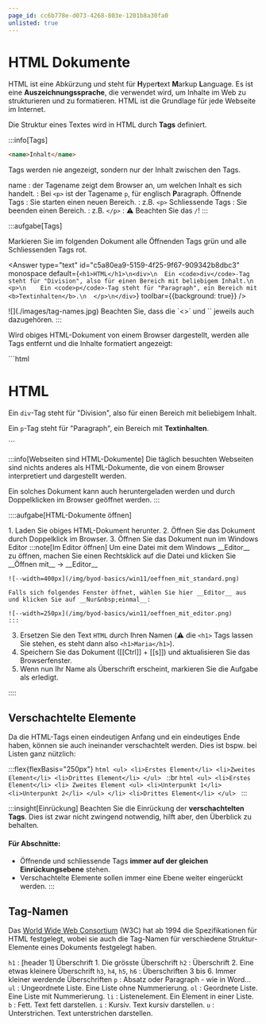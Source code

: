 ```yaml
---
page_id: cc6b778e-d073-4268-803e-1201b8a30fa0
unlisted: true
---
```



# HTML Dokumente

HTML ist eine Abkürzung und steht für **H**yper**t**ext **M**arkup **L**anguage. Es ist eine **Auszeichnungssprache**, die verwendet wird, um Inhalte im Web zu strukturieren und zu formatieren. HTML ist die Grundlage für jede Webseite im Internet.

Die Struktur eines Textes wird in HTML durch __Tags__ definiert.

:::info[Tags]
```html
<name>Inhalt</name>
```
Tags werden nie angezeigt, sondern nur der Inhalt zwischen den Tags.

name
: der Tagename zeigt dem Browser an, um welchen Inhalt es sich handelt.
: Bei `<p>` ist der Tagename `p`, für englisch **P**aragraph.
Öffnende Tags
: Sie starten einen neuen Bereich.
: z.B. `<p>`
Schliessende Tags
: Sie beenden einen Bereich.
: z.B. `</p>`
: ⚠️ Beachten Sie das `/`!
:::

:::aufgabe[Tags]
<Answer type="state" id="1678d2fe-d18c-4a70-8f79-ff05b8b18b9b" />

Markieren Sie im folgenden Dokument alle <Badge color="green">Öffnenden Tags</Badge> grün und alle <Badge color="red">Schliessenden Tags</Badge> rot.

<Answer 
    type="text"
    id="c5a80ea9-5159-4f25-9f67-909342b8dbc3"
    monospace
    default={`<h1>HTML</h1>\n<div>\n  Ein <code>div</code>-Tag steht für "Division", also für einen Bereich mit beliebigem Inhalt.\n  <p>\n    Ein <code>p</code>-Tag steht für "Paragraph", ein Bereich mit <b>Textinhalten</b>.\n  </p>\n</div>`}
    toolbar={{background: true}}
/>

<Solution id="cf259ac1-7b37-4415-bf15-cfc1d0bec1e1">
    ![](./images/tag-names.jpg)
    Beachten Sie, dass die `<>` und `</>` jeweils auch dazugehören.
</Solution>
:::

Wird obiges HTML-Dokument von einem Browser dargestellt, werden alle Tags entfernt und die Inhalte formatiert angezeigt:

<HtmlEditor hideWarning>
    ```html
    <h1>HTML</h1>
    <div>
        Ein <code>div</code>-Tag steht für "Division", also für einen Bereich mit beliebigem Inhalt.
        <p>
            Ein <code>p</code>-Tag steht für "Paragraph", ein Bereich mit <b>Textinhalten</b>.
        </p>
    </div>
    ```
</HtmlEditor>

:::info[Webseiten sind HTML-Dokumente]
Die täglich besuchten Webseiten sind nichts anderes als HTML-Dokumente, die von einem Browser interpretiert und dargestellt werden.

Ein solches Dokument kann auch heruntergeladen werden und durch Doppelklicken im Browser geöffnet werden.
:::


::::aufgabe[HTML-Dokumente öffnen]
<Answer type="state" id="3173b13d-bfcc-478c-8302-c9d3d03a5aca" />

<Steps>
1. Laden Sie obiges HTML-Dokument herunter.
2. Öffnen Sie das Dokument durch Doppelklick im Browser.
3. Öffnen Sie das Dokument nun im Windows Editor
    :::note[Im Editor öffnen]
    Um eine Datei mit dem Windows __Editor__ zu öffnen, machen Sie einen Rechtsklick auf die Datei und klicken Sie __Öffnen mit__ → __Editor__

    ![--width=400px](/img/byod-basics/win11/oeffnen_mit_standard.png)

    Falls sich folgendes Fenster öffnet, wählen Sie hier __Editor__ aus und klicken Sie auf __Nur&nbsp;einmal__:

    ![--width=250px](/img/byod-basics/win11/oeffnen_mit_editor.png)
    :::
3. Ersetzen Sie den Text `HTML` durch Ihren Namen (⚠️ die `<h1>` Tags lassen Sie stehen, es steht dann also `<h1>Maria</h1>`).
4. Speichern Sie das Dokument ([[Ctrl]] + [[s]]) und aktualisieren Sie das Browserfenster.
5. Wenn nun Ihr Name als Überschrift erscheint, markieren Sie die Aufgabe als erledigt.
</Steps>
::::

## Verschachtelte Elemente

Da die HTML-Tags einen eindeutigen Anfang und ein eindeutiges Ende haben, können sie auch ineinander verschachtelt werden. Dies ist bspw. bei Listen ganz nützlich:

:::flex{flexBasis="250px"}
<HtmlEditor title="auflistung.html" hideWarning minLines={11}>
    ```html
    <ul>
        <li>Erstes Element</li>
        <li>Zweites Element</li>
        <li>Drittes Element</li>
    </ul>
    ```
</HtmlEditor>
::br
<HtmlEditor title="verschachtelung.html" hideWarning>
    ```html
    <ul>
        <li>Erstes Element</li>
        <li>
            Zweites Element
            <ul>
                <li>Unterpunkt 1</li>
                <li>Unterpunkt 2</li>
            </ul>
        </li>
        <li>Drittes Element</li>
    </ul>
    ```
</HtmlEditor>
:::

:::insight[Einrückung]
Beachten Sie die Einrückung der **verschachtelten Tags**. Dies ist zwar nicht zwingend notwendig, hilft aber, den Überblick zu behalten.

#### Für Abschnitte:
- Öffnende und schliessende Tags **immer auf der gleichen Einrückungsebene** stehen.
- Verschachtelte Elemente sollen immer eine Ebene weiter eingerückt werden.
:::

## Tag-Namen


Das [World Wide Web Consortium](https://www.w3.org/) (W3C) hat ab 1994 die Spezifikationen für HTML festgelegt, wobei sie auch die Tag-Namen für verschiedene Struktur-Elemente eines Dokuments festgelegt haben.

`h1`
: [header 1] Überschrift 1. Die grösste Überschrift
`h2`
: Überschrift 2. Eine etwas kleinere Überschrift
`h3`, `h4`, `h5`, `h6`
: Überschriften 3 bis 6. Immer kleiner werdende Überschriften
`p`
: Absatz oder Paragraph - wie in Word...
`ul`
: Ungeordnete Liste. Eine Liste ohne Nummerierung.
`ol`
: Geordnete Liste. Eine Liste mit Nummerierung.
`li`
: Listenelement. Ein Element in einer Liste.
`b`
: Fett. Text fett darstellen.
`i`
: Kursiv. Text kursiv darstellen.
`u`
: Unterstrichen. Text unterstrichen darstellen.
